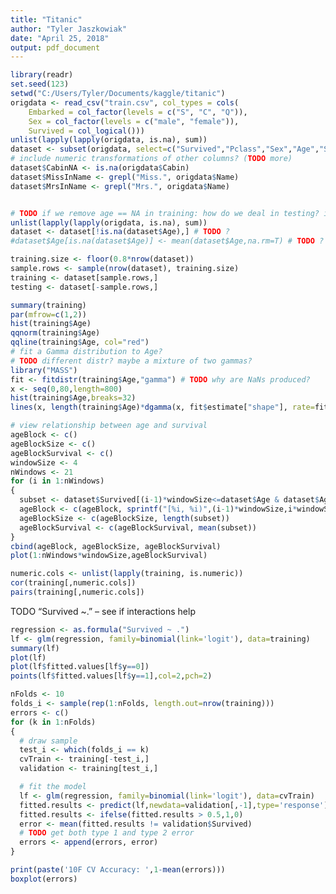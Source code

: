 ```yaml
---
title: "Titanic"
author: "Tyler Jaszkowiak"
date: "April 25, 2018"
output: pdf_document
---
```



```r
library(readr)
set.seed(123)
setwd("C:/Users/Tyler/Documents/kaggle/titanic")
origdata <- read_csv("train.csv", col_types = cols(
    Embarked = col_factor(levels = c("S", "C", "Q")),
    Sex = col_factor(levels = c("male", "female")),
    Survived = col_logical()))
unlist(lapply(lapply(origdata, is.na), sum))
dataset <- subset(origdata, select=c("Survived","Pclass","Sex","Age","SibSp","Parch","Fare"))
# include numeric transformations of other columns? (TODO more)
dataset$CabinNA <- is.na(origdata$Cabin)
dataset$MissInName <- grepl("Miss.", origdata$Name)
dataset$MrsInName <- grepl("Mrs.", origdata$Name)


# TODO if we remove age == NA in training: how do we deal in testing? in final submission?
unlist(lapply(lapply(origdata, is.na), sum))
dataset <- dataset[!is.na(dataset$Age),] # TODO ?
#dataset$Age[is.na(dataset$Age)] <- mean(dataset$Age,na.rm=T) # TODO ?
```

```r
training.size <- floor(0.8*nrow(dataset))
sample.rows <- sample(nrow(dataset), training.size)
training <- dataset[sample.rows,]
testing <- dataset[-sample.rows,]
```


```r
summary(training)
par(mfrow=c(1,2))
hist(training$Age)
qqnorm(training$Age)
qqline(training$Age, col="red")
# fit a Gamma distribution to Age?
# TODO different distr? maybe a mixture of two gammas?
library("MASS")
fit <- fitdistr(training$Age,"gamma") # TODO why are NaNs produced?
x <- seq(0,80,length=800)
hist(training$Age,breaks=32)
lines(x, length(training$Age)*dgamma(x, fit$estimate["shape"], rate=fit$estimate["rate"]), col=2, lty=2)
```

```r
# view relationship between age and survival
ageBlock <- c()
ageBlockSize <- c()
ageBlockSurvival <- c()
windowSize <- 4
nWindows <- 21
for (i in 1:nWindows)
{
  subset <- dataset$Survived[(i-1)*windowSize<=dataset$Age & dataset$Age<i*windowSize]
  ageBlock <- c(ageBlock, sprintf("[%i, %i)",(i-1)*windowSize,i*windowSize))
  ageBlockSize <- c(ageBlockSize, length(subset))
  ageBlockSurvival <- c(ageBlockSurvival, mean(subset))
}
cbind(ageBlock, ageBlockSize, ageBlockSurvival)
plot(1:nWindows*windowSize,ageBlockSurvival)
```


```r
numeric.cols <- unlist(lapply(training, is.numeric))
cor(training[,numeric.cols])
pairs(training[,numeric.cols])
```

TODO "Survived ~." -- see if interactions help
```r
regression <- as.formula("Survived ~ .")
lf <- glm(regression, family=binomial(link='logit'), data=training)
summary(lf)
plot(lf)
plot(lf$fitted.values[lf$y==0])
points(lf$fitted.values[lf$y==1],col=2,pch=2)
```

```r
nFolds <- 10
folds_i <- sample(rep(1:nFolds, length.out=nrow(training)))
errors <- c()
for (k in 1:nFolds)
{
  # draw sample
  test_i <- which(folds_i == k)
  cvTrain <- training[-test_i,]
  validation <- training[test_i,]

  # fit the model
  lf <- glm(regression, family=binomial(link='logit'), data=cvTrain)
  fitted.results <- predict(lf,newdata=validation[,-1],type='response')
  fitted.results <- ifelse(fitted.results > 0.5,1,0)
  error <- mean(fitted.results != validation$Survived)
  # TODO get both type 1 and type 2 error
  errors <- append(errors, error)
}

print(paste('10F CV Accuracy: ',1-mean(errors)))
boxplot(errors)
```
